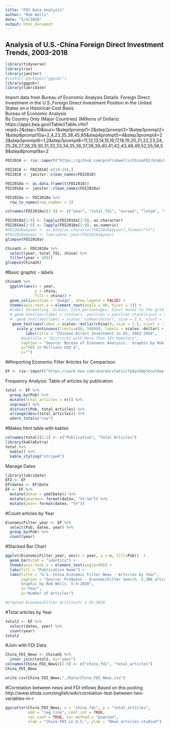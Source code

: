 ```yaml
---
title: "FDI Data Analysis"
author: "Rob Wells"
date: "5/4/2020"
output: html_document
---
```

## Analysis of U.S.-China Foreign Direct Investment Trends, 2003-2018    


```r
library(tidyverse)
library(rio)
library(janitor)
#install.packages("ggpubr")
library(ggpubr)
library(lubridate)
```

Import data from Bureau of Economic Analysis
Details:
Foreign Direct Investment in the U.S.,Foreign Direct Investment Position in the United States on a Historical-Cost Basis																																							
Bureau of Economic Analysis																																							
By Country Only (Major Countries)  (Millions of Dollars)										
https://apps.bea.gov/iTable/iTable.cfm?reqid=2&step=10&isuri=1&step1prompt1=2&step2prompt3=1&step1prompt2=1&step8prompt10a=2,4,23,35,38,45,85&step4prompt5=4&step3prompt4=22&step5prompt6=1,2&step7prompt8=11,12,13,14,15,16,17,18,19,20,21,22,23,24,25,26,27,28,29,30,31,32,33,34,35,36,37,38,39,40,41,42,43,48,49,52,55,56,58&step8prompt9a=2																												

```r

FDI2018 <- rio::import("https://github.com/profrobwells/ChinaFDI/blob/master/Data/BEA%20FDI%20Data%20China%20and%20World%202002-2018.xlsx?raw=true", which="China and World", skip=5)
```
```r
FDI2018 <- FDI2018[-c(10:24),] 
FDI2018 <- janitor::clean_names(FDI2018)
```

```r
FDI2018a <- as.data.frame(t(FDI2018))
FDI2018a <- janitor::clean_names(FDI2018a)
```

```r
FDI2018a <- FDI2018a %>% 
  row_to_names(row_number = 1)
```
```r
colnames(FDI2018a)[1:9] <- c("year", "total_fdi", "europe", "latam", "south_centAmerica", "africa", "mideast", "asia_pacific", "china")
```


```r
FDI2018a[1:9] <- lapply(FDI2018a[1:9], as.character)
FDI2018a[2:9] <- lapply(FDI2018a[2:9], as.numeric)
#FDI2018a$year <- as.Date(as.character(FDI2018a$year),format="%Y")
#FDI2018a$year <- lubridate::year(FDI2018a$year)
glimpse(FDI2018a)
```

```r
ChinaUS <- FDI2018a %>% 
  select(year, total_fdi, china) %>% 
  filter(year > 2001)
glimpse(ChinaUS)
```


#Basic graphic - labels
```r
ChinaUS %>% 
  ggplot(aes(x = year, 
             y = china,
             fill = china)) +
  geom_col(position = "dodge", show.legend = FALSE) +
  theme(axis.text.x = element_text(angle = 90, hjust = 1)) +
  #label formatting. Scales, into percentages. hjust moves to the grid
  # geom_text(aes(label = (china)), position = position_stack(vjust = 5.5), hjust = -5.5, size = 2.5)  +
  #  geom_text(aes(label = scales::comma(china)), size = 2.5, vjust = -1) +
   geom_text(aes(label = scales::dollar(china)), size = 2.5, vjust = -1) +
     scale_y_continuous(limits=c(0, 50000), labels = scales::dollar) +
         labs(title = "Chinese Direct Investment in US, 2002-2018",
       #subtitle = "Districts with More Than 15% Homeless",
       caption = "Source: Bureau of Economic Analysis.  Graphic by Rob Wells, 5-4-2020",
       y="FDI in Millions USD $",
       x="")

```

##Importing Economic Filter Articles for Comparison

```r
EF <- rio::import("https://uark.box.com/shared/static/fp8yu50p7ecul0ayfo9lnowu7ugqkbu7.csv")
```

Frequency Analysis: Table of articles by publication
```r
total <- EF %>%
  group_by(Pub) %>% 
  mutate(total_articles = n()) %>% 
  ungroup() %>% 
  distinct(Pub, total_articles) %>% 
  arrange(desc(total_articles)) %>% 
  adorn_totals("row")
```

#Makes html table with kables
```r
colnames(total)[1:2] <- c("Publication", "Total Articles")
library(kableExtra)
total %>% 
  kable() %>%
  kable_styling("striped")
```

Manage Dates
```r
library(lubridate)
EF2 <- EF
EF$datex <- EF$Date
EF <- EF %>%
  mutate(datex = ymd(Date)) %>%
  mutate(yearmon= format(datex, "%Y-%m")) %>% 
  mutate(year= format(datex, "%Y"))
```

#Count articles by Year
```r
EconomicFilter_year <- EF %>%
  select(Pub, datex, year) %>%   
  group_by(Pub) %>%
  count(year)
```

#Stacked Bar Chart
```r
ggplot(EconomicFilter_year, aes(x = year, y = n, fill=Pub))  +
  geom_bar(stat = "identity") +
  theme(axis.text.x = element_text(angle=90)) +
  labs(fill = "Publication Name") +
  labs(title = "U.S.-China Economic Filter News - Articles by Year", 
       caption = "Source: ProQuest - EconomicFilter Search. 5,306 articles
       Graphic by Rob Wells. 5-4-2020",
       x="Year",
       y="Number of Articles") 

#Created EconomicFilter ArticlesYr 2-25-2020
```
#Total articles by Year
```r
total2 <- EF %>%
  select(datex, year) %>%   
  count(year)
total2
```


#Join with FDI Data

```r
China_FDI_News <- ChinaUS %>% 
  inner_join(total2, by="year")
colnames(China_FDI_News)[3:4] <- c("china_fdi", "total_articles")
China_FDI_News
```

```r
write.csv(China_FDI_News,"./Data/China_FDI_News.csv")
```
#Correlation between news and FDI inflows
Based on this posting
http://www.sthda.com/english/wiki/correlation-test-between-two-variables-in-r

```r
ggscatter(China_FDI_News, x = "china_fdi", y = "total_articles", 
          add = "reg.line", conf.int = TRUE, 
          cor.coef = TRUE, cor.method = "pearson",
          xlab = "China FDI in U.S.", ylab = "News articles studied")

```




